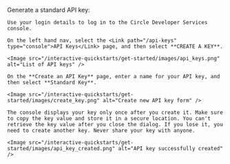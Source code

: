Generate a standard API key:

<OrderedList>
  <OrderedListStep title="Log in to the console">

    Use your login details to log in to the Circle Developer Services console.

  </OrderedListStep>
  <OrderedListStep title="Go to API Keys">

    On the left hand nav, select the <Link path="/api-keys" type="console">API Keys</Link> page, and then select **CREATE A KEY**.

    <Image src="/interactive-quickstarts/get-started/images/api_keys.png" alt="List of API keys" />

  </OrderedListStep>
  <OrderedListStep title="Set Up your API key">

    On the **Create an API Key** page, enter a name for your API key, and then select **Standard Key**.

    <Image src="/interactive-quickstarts/get-started/images/create_key.png" alt="Create new API key form" />

  </OrderedListStep>
  <OrderedListStep title="Copy and Store your API key">

    The console displays your key only once after you create it. Make sure to copy the key value and store it in a secure location. You can't retrieve the key value after you close the dialog. If you lose it, you need to create another key. Never share your key with anyone.

    <Image src="/interactive-quickstarts/get-started/images/api_key_created.png" alt="API key successfully created" />

  </OrderedListStep>
</OrderedList>
